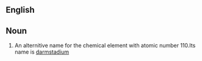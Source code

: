 ==English==


==Noun==
{{en|sg=[[eka]]-[[platinum]]-}}

#{{element}}An alternitive name for the chemical element with atomic number 110.Its name is [[darmstadium]]